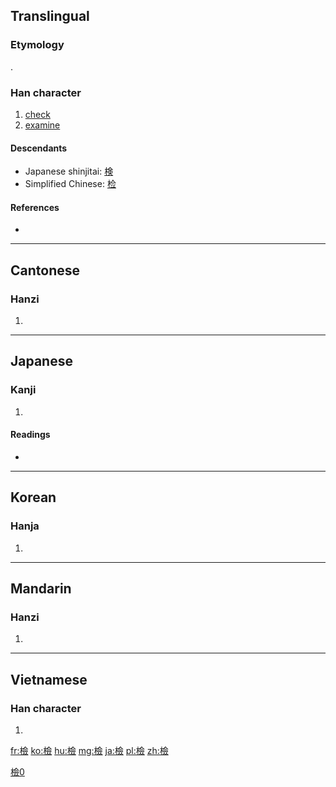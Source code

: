 {{also|检|検}}
==Translingual==
{{ja-forms|[[検]]|[[检]]|檢}}

===Etymology===
{{Han compound|木|僉|c1=s|c2=p|ls=psc}}.

===Han character===
{{Han char|rn=75|rad=木|as=13|sn=17|four=4898<sub>6</sub>|canj=木人一人 (DOMO)}}

# [[check]]
# [[examine]]

====Descendants====
* Japanese shinjitai: [[検]]
* Simplified Chinese: [[检]]

====References====
* {{Han ref|kx=0557.190|dkj=15684|dj=0946.250|hdz=21303.030|uh=6AA2|ud=27298|bh=C0CB|bd=49355}}

----

==Cantonese==

===Hanzi===
{{yue-hanzi|jyut=|y=gim2|sim=检}}

# {{defn|Cantonese|sort=木13}}

----

==Japanese==

===Kanji===
{{ja-kanji|grade=|rs=木13}}

# {{defn|Japanese|sort=木13}}

====Readings====
* {{ja-readings|on=[[けん]] (ken)|kun=[[しらべる]] (shiraberu)}}

----

==Korean==

===Hanja===
{{ko-hanja|hangeul=검|eumhun=|rv=geom|mr=kŏm|y=kem}}

# {{defn|Korean|sort=木13}}

----

==Mandarin==

===Hanzi===
{{cmn-hanzi|sim=检|pin=[[jiǎn]] ([[jian3]]), [[sà]] ([[sa4]])|wg=chien<sup>3</sup>, sa<sup>4</sup>}}

# {{defn|Mandarin|sort=木13}}

----

==Vietnamese==

===Han character===
{{vi-hantu|[[kiểm]], [[ghém]]|rs=木13}}

# {{defn|Vietnamese|sort=木13}}

[[Category:CJKV characters simplified differently in Japan and China|檢0]]

[[fr:檢]]
[[ko:檢]]
[[hu:檢]]
[[mg:檢]]
[[ja:檢]]
[[pl:檢]]
[[zh:檢]]